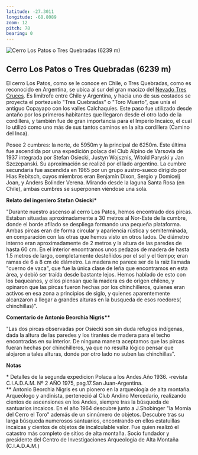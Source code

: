 ```yaml
---
latitude: -27.3011
longitude: -68.8089
zoom: 12
pitch: 78
bearing: 0
---
```


![Cerro Los Patos o Tres Quebradas (6239 m)](https://www.andeshandbook.org/media/route_gallery/thumb600x400/14487311901151691848.jpg "Cerro Los Patos o Tres Quebradas (6239 m)")

## Cerro Los Patos o Tres Quebradas (6239 m)


El cerro Los Patos, como se le conoce en Chile, o Tres Quebradas, como es reconocido en Argentina, se ubica al sur del gran macizo del [Nevado Tres Cruces](http://www.andeshandbook.org/montanismo/cerro/69/Tres_Cruces). Es limítrofe entre Chile y Argentina, y hacia uno de sus costados se proyecta el portezuelo "Tres Quebradas" o "Toro Muerto", que unía el antiguo Copayapo con los valles Calchaquíes. Este paso fue utilizado desde antaño por los primeros habitantes que llegaron desde el otro lado de la cordillera, y también fue de gran importancia para el Imperio Incaico, el cual lo utilizó como uno más de sus tantos caminos en la alta cordillera (Camino del Inca).

  
Posee 2 cumbres: la norte, de 5950m y la principal de 6250m. Este última fue ascendida por una expedición polaca del Club Alpino de Varsovia de 1937 integrada por Stefan Osiecki, Justyn Wojsznis, Witold Paryski y Jan Szczepanski. Su aproximación se realizó por el lado argentino. La cumbre secundaria fue ascendida en 1965 por un grupo austro-sueco dirigido por Hias Rebitsch, cuyos miembros eran Benjamín Dixon, Sergio y Domicelj Joan, y Anders Bolinder Verena. Mirando desde la laguna Santa Rosa (en Chile), ambas cumbres se superponen viéndose una sola.

  
**Relato del ingeniero Stefan Osiecki\***

  
"Durante nuestro ascenso al cerro Los Patos, hemos encontrado dos pircas. Estaban situadas aproximadamente a 30 metros al Nor-Este de la cumbre, donde el borde afilado se despliega formando una pequeña plataforma. Ambas pircas eran de forma circular y apariencia rústica y semiterminada, en comparación con las otras que hemos visto en otros lados. De diámetro interno eran aproximadamente de 2 metros y la altura de las paredes de hasta 60 cm. En el interior encontramos unos pedazos de madera de hasta 1.5 metros de largo, completamente desteñidos por el sol y el tiempo; eran ramas de 6 a 8 cm de diámetro. La madera no parece ser de la raiz llamada "cuerno de vaca", que fue la única clase de leña que encontramos en esta área, y debió ser traída desde bastante lejos. Hemos hablado de esto con los baqueanos, y ellos piensan que la madera es de origen chileno, y opinaron que las pircas fueron hechas por los chinchilleros, quienes eran activos en esa zona a principios de siglo, y quienes aparentemente alcanzaron a llegar a grandes alturas en la busqueda de esos roedores( chinchillas)".

  
**Comentario de Antonio Beorchia Nigris\*\***

  
"Las dos pircas observadas por Osiecki son sin duda refugios indígenas, dada la altura de las paredes y los tirantes de madera para el techo encontradas en su interior. De ninguna manera aceptamos que las pircas fueran hechas por chinchilleros, ya que no resulta lógico pensar que alojaron a tales alturas, donde por otro lado no suben las chinchillas".

  
**Notas**  
  
\* Detalles de la segunda expedicion Polaca a los Andes.Año 1936. -revista C.I.A.D.A.M. Nº 2 AÑO 1975, pag.17.San Juan-Argentina.  
\*\* Antonio Beorchia Nigris es un pionero en la arqueología de alta montaña. Arqueólogo y andinista, perteneció al Club Andino Mercedario, realizando cientos de ascensiones en los Andes, siempre tras la búsqueda de santuarios incaicos. En el año 1964 descubre junto a J.Shobinger "la Momia del Cerro el Toro" además de un sinnúmero de objetos. Descubre tras su larga búsqueda numerosos santuarios, encontrando en ellos estatuillas incaicas y cientos de objetos de incalculable valor. Fue quien realizó el catastro más completo de sitios de alta montaña. Socio fundador y presidente del Centro de Investigaciones Arqueologia de Alta Montaña (C.I.A.D.A.M.)
